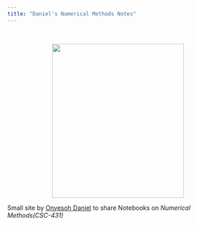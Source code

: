 ```yaml
---
title: "Daniel's Numerical Methods Notes"
---
```


<br/>
<p align="center">
<img src="/static/The Astronomer.jpeg" width="300" height="350">
</p>

Small site by [Onyesoh Daniel](https://ch1n3du.github.io/) to share Notebooks on _Numerical Methods(CSC-431)_
